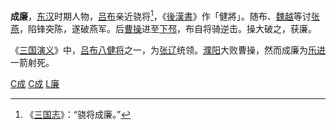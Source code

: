 '''成廉'''，[[东汉|东汉]]时期人物，[[吕布|吕布]]亲近骁将<ref>《[[三国志|三国志]]》：“骁将成廉。”</ref>，《[[後漢書|後漢書]]》作「健將」。随布、[[魏越|魏越]]等讨[[張燕_(東漢)|张燕]]，陷锋突陈，遂破燕军。后[[曹操|曹操]]进至[[下邳|下邳]]，布自将骑逆击。操大破之，获廉。

《[[三国演义|三国演义]]》中，[[吕布八健将|吕布八健将]]之一，为[[张辽|张辽]]统领。[[濮阳|濮阳]]大败曹操，然而成廉为[[乐进|乐进]]一箭射死。

[[Category:東汉军事人物|C成]]
[[Category:三國军事人物|C成]]
[[Category:成姓|L廉]]